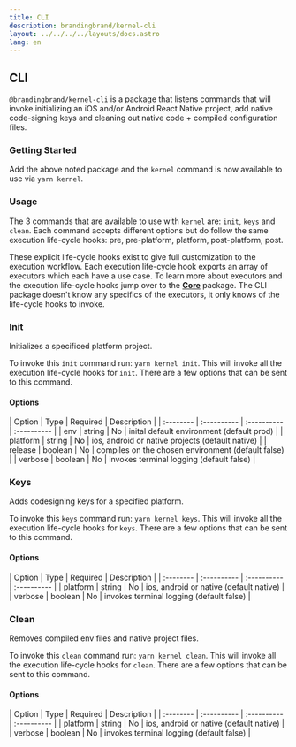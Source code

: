 ```yaml
---
title: CLI
description: brandingbrand/kernel-cli
layout: ../../../../layouts/docs.astro
lang: en
---
```



## CLI

`@brandingbrand/kernel-cli` is a package that listens commands that will invoke initializing an iOS and/or Android React Native project, add native code-signing keys and cleaning out native code + compiled configuration files.

### Getting Started

<div class="flex w-full my-6">
  <CodeCopy args="yarn add -D @brandingbrand/kernel-cli" />
</div>

Add the above noted package and the `kernel` command is now available to use via `yarn kernel`.

### Usage

The 3 commands that are available to use with `kernel` are: `init`, `keys` and `clean`. Each command accepts different options but do follow the same execution life-cycle hooks: pre, pre-platform, platform, post-platform, post.

These explicit life-cycle hooks exist to give full customization to the execution workflow. Each execution life-cycle hook exports an array of executors which each have a use case. To learn more about executors and the execution life-cycle hooks jump over to the [**Core**](/en/packages/core) package. The CLI package doesn't know any specifics of the executors, it only knows of the life-cycle hooks to invoke.

### Init

Initializes a specificed platform project.

To invoke this `init` command run: `yarn kernel init`. This will invoke all the execution life-cycle hooks for `init`. There are a few options that can be sent to this command.

#### Options

<div class="my-4 overflow-scroll">
| Option    | Type        | Required    | Description                                        |
| :-------- | :---------- | :---------- | :----------                                        |
| env       | string      | No          | inital default environment (default prod)          |
| platform  | string      | No          | ios, android or native projects (default native)   |
| release   | boolean     | No          | compiles on the chosen environment (default false) |
| verbose   | boolean     | No          | invokes terminal logging (default false)           |
</div>

### Keys

Adds codesigning keys for a specified platform.

To invoke this `keys` command run: `yarn kernel keys`. This will invoke all the execution life-cycle hooks for `keys`. There are a few options that can be sent to this command.

#### Options

<div class="my-4 overflow-scroll">
| Option    | Type        | Required    | Description                              |
| :-------- | :---------- | :---------- | :----------                              |
| platform  | string      | No          | ios, android or native (default native)  |
| verbose   | boolean     | No          | invokes terminal logging (default false) |
</div>

### Clean

Removes compiled env files and native project files.

To invoke this `clean` command run: `yarn kernel clean`. This will invoke all the execution life-cycle hooks for `clean`. There are a few options that can be sent to this command.

#### Options

<div class="my-4 overflow-scroll">
| Option    | Type        | Required    | Description                              |
| :-------- | :---------- | :---------- | :----------                              |
| platform  | string      | No          | ios, android or native (default native)  |
| verbose   | boolean     | No          | invokes terminal logging (default false) |
</div>
